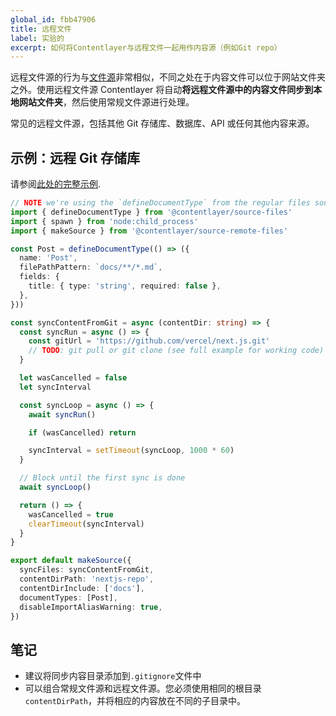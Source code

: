```yaml
---
global_id: fbb47906
title: 远程文件
label: 实验的
excerpt: 如何将Contentlayer与远程文件一起用作内容源（例如Git repo）
---
```


远程文件源的行为与[文件源](/docs/sources/files)非常相似，不同之处在于内容文件可以位于网站文件夹之外。使用远程文件源 Contentlayer 将自动**将远程文件源中的内容文件同步到本地网站文件夹**，然后使用常规文件源进行处理。

常见的远程文件源，包括其他 Git 存储库、数据库、API 或任何其他内容来源。

## 示例：远程 Git 存储库

请参阅[此处的完整示例](https://github.com/contentlayerdev/contentlayer/tree/main/examples/node-script-remote-content).

```ts
// NOTE we're using the `defineDocumentType` from the regular files source
import { defineDocumentType } from '@contentlayer/source-files'
import { spawn } from 'node:child_process'
import { makeSource } from '@contentlayer/source-remote-files'

const Post = defineDocumentType(() => ({
  name: 'Post',
  filePathPattern: `docs/**/*.md`,
  fields: {
    title: { type: 'string', required: false },
  },
}))

const syncContentFromGit = async (contentDir: string) => {
  const syncRun = async () => {
    const gitUrl = 'https://github.com/vercel/next.js.git'
    // TODO: git pull or git clone (see full example for working code)
  }

  let wasCancelled = false
  let syncInterval

  const syncLoop = async () => {
    await syncRun()

    if (wasCancelled) return

    syncInterval = setTimeout(syncLoop, 1000 * 60)
  }

  // Block until the first sync is done
  await syncLoop()

  return () => {
    wasCancelled = true
    clearTimeout(syncInterval)
  }
}

export default makeSource({
  syncFiles: syncContentFromGit,
  contentDirPath: 'nextjs-repo',
  contentDirInclude: ['docs'],
  documentTypes: [Post],
  disableImportAliasWarning: true,
})
```

## 笔记

- 建议将同步内容目录添加到`.gitignore`文件中
- 可以组合常规文件源和远程文件源。您必须使用相同的根目录`contentDirPath`，并将相应的内容放在不同的子目录中。
